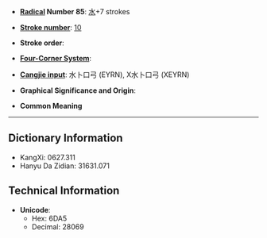 * '''[[Wiktionary:Chinese radical index| Radical]] Number 85''': [[Wiktionary:Chinese radical index 水|水]]+7 strokes

* '''[[Wiktionary:Chinese total strokes index|Stroke number]]''': [[Wiktionary:Chinese total strokes index 10|10]]

* '''Stroke order''': 

* '''[[Wiktionary:Chinese four corner index|Four-Corner System]]''': 

* '''[[Wiktionary:Chinese Cangjie index|Cangjie input]]''': 水卜口弓 (EYRN), X水卜口弓 (XEYRN)

* '''Graphical Significance and Origin''': 

* '''Common Meaning'''

----

== Dictionary Information ==

* KangXi: 0627.311
* Hanyu Da Zidian: 31631.071

== Technical Information ==

* '''Unicode''':
** Hex: 6DA5
** Decimal: 28069
